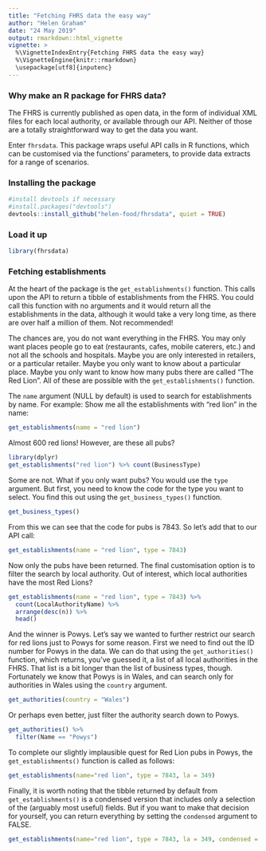 ```yaml
---
title: "Fetching FHRS data the easy way"
author: "Helen Graham"
date: "24 May 2019"
output: rmarkdown::html_vignette
vignette: >
  %\VignetteIndexEntry{Fetching FHRS data the easy way}
  %\VignetteEngine{knitr::rmarkdown}
  \usepackage[utf8]{inputenc}
---
```


### Why make an R package for FHRS data?

The FHRS is currently published as open data, in the form of individual XML files 
for each local authority, or available through our API. Neither of those are a 
totally straightforward way to get the data you want. 

Enter `fhrsdata`. This package wraps useful API calls in R functions, which can 
be customised via the functions' parameters, to provide data extracts for a 
range of scenarios. 

### Installing the package

```r
#install devtools if necessary
#install.packages("devtools")
devtools::install_github("helen-food/fhrsdata", quiet = TRUE)
```

### Load it up

```r
library(fhrsdata)
```


### Fetching establishments

At the heart of the package is the `get_establishments()` function. This calls 
upon the API to return a tibble of establishments from the FHRS. You could 
call this function with no arguments and it would return all the establishments 
in the data, although it would take a very long time, as there are over half 
a million of them. Not recommended!

The chances are, you do not want everything in the FHRS. You may only want places 
people go to eat (restaurants, cafes, mobile caterers, etc.) and not all the 
schools and hospitals. Maybe you are only interested in retailers, or a 
particular retailer. Maybe you only want to know about a particular place. 
Maybe you only want to know how many pubs there are called "The Red Lion". All of 
these are possible with the `get_establishments()` function.

The `name` argument (NULL by default) is used to search for establishments by name. 
For example: Show me all the establishments with "red lion" in the name:

```r
get_establishments(name = "red lion")
```

Almost 600 red lions! However, are these all pubs?

```r
library(dplyr)
get_establishments("red lion") %>% count(BusinessType)
```


Some are not. What if you only want pubs? You would use the `type` argument. But 
first, you need to know the code for the type you want to select. You find this 
out using the `get_business_types()` function.

```r
get_business_types()
```

From this we can see that the code for pubs is 7843. So let's add that to our 
API call:

```r
get_establishments(name = "red lion", type = 7843)
```

Now only the pubs have been returned. The final customisation option is to filter 
the search by local authority. Out of interest, which local authorities have the 
most Red Lions?

```r
get_establishments(name = "red lion", type = 7843) %>% 
  count(LocalAuthorityName) %>% 
  arrange(desc(n)) %>% 
  head()
```

And the winner is Powys. Let's say we wanted to further restrict our search for 
red lions just to Powys for some reason. First we need to find out the ID number 
for Powys in the data. We can do that using the `get_authorities()` function, which 
returns, you've guessed it, a list of all local authorities in the FHRS. That list 
is a bit longer than the list of business types, though. Fortunately we know that 
Powys is in Wales, and can search only for authorities in Wales using the `country` 
argument.

```r
get_authorities(country = "Wales")
```

Or perhaps even better, just filter the authority search down to Powys.

```r
get_authorities() %>% 
  filter(Name == "Powys")
```


To complete our slightly implausible quest for Red Lion pubs in Powys, the 
`get_establishments()` function is called as follows:

```r
get_establishments(name="red lion", type = 7843, la = 349)
```

Finally, it is worth noting that the tibble returned by default from `get_establishments()` is 
a condensed version that includes only a selection of the (arguably most useful) fields. But 
if you want to make that decision for yourself, you can return everything by 
setting the `condensed` argument to FALSE.

```r
get_establishments(name="red lion", type = 7843, la = 349, condensed = FALSE)
```

